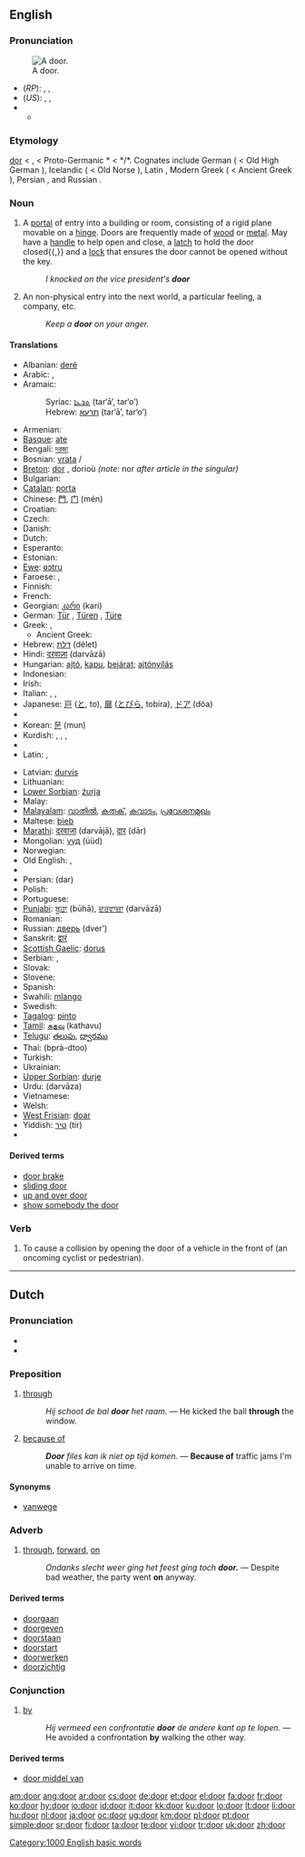 {{wikipedia|Door (disambiguation)}}
==English==

{{rank|myself|morning|money|275|door|round|kind|form}}

===Pronunciation===
[[Image:Doorway La Ronce National Trust for Jersey.jpg|thumb|right|A door.]]
* (''RP''): {{enPR|dô}}, {{IPA|/dɔː/}}, {{SAMPA|/dO:/}}
* (''US''): {{enPR|dôr}}, {{IPA|/dɔːɹ/, /doʊɹ/}}, {{SAMPA|/dO:r/}}
* {{audio|en-us-door.ogg|Audio (US)}}
** {{IPAchar|[[rhymes:English:-ɔː(r)|Rhymes: -ɔː(r)]]}}

===Etymology===
{{ME.}} [[dor]] < {{OE.}} {{term|duru||door}}, {{term|dor||gate}} < Proto-Germanic *{{term||dur-}} < {{PIE.}} *{{term||dhwer-}}/*{{term||dhwor-|doorway, door, gate}}. Cognates include German {{term|Tür}} ( < Old High German {{term|turi}}), Icelandic {{term|dyr|lang=is}} ( < Old Norse {{term|dyrr|lang=non}}), Latin {{term|foris}}, Modern Greek {{term|sc=Grek|θύρα|tr=thýra}} ( < Ancient Greek {{term|sc=polytonic|θύρα|tr=thúra}}), Persian {{term|sc=fa-Arab|در|tr=dar}}, and Russian {{term|sc=Cyrl|дверь|tr=dver’}}.

===Noun===
{{wikipedia}}
{{en-noun}}

# A [[portal]] of entry into a building or room, consisting of a rigid plane movable on a [[hinge]]. Doors are frequently made of [[wood]] or [[metal]]. May have a [[handle]] to help open and close, a [[latch]] to hold the door closed{{,}} and a [[lock]] that ensures the door cannot be opened without the key.
#: ''I knocked on the vice president's '''door'''''
# An non-physical entry into the next world, a particular feeling, a company, etc.
#: ''Keep a '''door''' on your anger.''

====Translations====
{{trans-top|portal of entry into a building or room}}
* Albanian: [[derë]]
* Arabic: {{Arab|[[باب|بَابٌ]]}} {{IPAchar|(bāb)}} {{m}}, {{Arab|[[باب|أبْوَاب]]}} {{IPAchar|(’abwāb)}} {{p}}
* Aramaic:
*: Syriac: [[ܬܪܥܐ]] (tar‘ā’, tar‘o’) {{m}}
*: Hebrew: [[תרעא]] (tar‘ā’, tar‘o’) {{m}}
* Armenian: {{t+|hy|դուռ|sc=Hayeren|xs=Armenian}}
* [[Basque]]: [[ate]]
* Bengali: [[দরজা]]
* Bosnian: [[vrata]] {{f|s}}/{{p}}
* [[Breton]]: [[dor]] {{f}}, dorioù {{p}} ''(note:'' nor ''after article in the singular)''
* Bulgarian: {{t+|bg|врата|n|p|tr=vrata|sc=Cyrl}}
* [[Catalan]]: [[porta]] {{f}}
* Chinese: [[門]], [[门]] (mén)
* Croatian: {{t-|hr|vrata|n|p}}
* Czech: {{t-|cs|dveře|f|p}}
* Danish: {{t-|da|dør}}
* Dutch: {{t+|nl|deur|f}}
* Esperanto: {{t+|eo|pordo|xs=Esperanto}}
* Estonian: {{t+|et|uks}}
* [[Ewe]]: [[ʋɔtru]] {{n}}
* Faroese: {{t-|fo|dyr|xs=Faroese}}, {{t-|fo|hurð|xs=Faroese}}
* Finnish: {{t+|fi|ovi}}
* French: {{t+|fr|porte|f}}
* Georgian: [[კარი]] (kari)
* German: [[Tür]] {{f}}, [[Türen]] {{p}}, [[Türe]] {{f}}
* Greek: {{t+|el|πόρτα|f|tr=pórta|sc=Grek}}, {{t+|el|θύρα|f|tr=thýra|sc=Grek}}
** Ancient Greek: {{t+|el|θύρα|f|tr=thýra|sc=Grek}}
* Hebrew: [[דלת]] (délet) {{f}}
* Hindi: [[दरवाज़ा]] (darvāzā) {{m}}
* Hungarian: [[ajtó]], [[kapu]], [[bejárat]]; [[ajtónyílás]]
* Indonesian: {{t-|id|pintu|xs=Indonesian}}
* Irish: {{t-|ga|doras|m|xs=Irish}}
* Italian: {{t+|it|porta|f}}, {{t-|it|portiera|f}}, {{t+|it|sportello|m}}
* Japanese: [[戸]] ([[と]], to), [[扉]] ([[とびら]], tobira), [[ドア]] (dóa)
* {{trreq|Kannada}}
* Korean: [[문]] (mun)
* Kurdish: {{t+|ku|derî|m}}, {{t+|ku|dergeh|m}}, {{t+|ku|ده‌رگا|sc=KUchar}}, {{t+|ku|قاپی|sc=KUchar}}
* {{trreq|Lao}}
* Latin: {{t-|la|ostium|n}}, {{t+|la|ianua|f}}
{{trans-mid}}
* Latvian: [[durvis]] {{m}}
* Lithuanian: {{t-|lt|durys|xs=Lithuanian}}
* [[Lower Sorbian]]: [[źurja]] {{p}}
* Malay: {{t+|ms|pintu|xs=Malay}}
* [[Malayalam]]: [[വാതില്‍]], [[കതക്]], [[കവാടം]], [[പ്രവേശനമുഖം]]
* Maltese: [[bieb]] {{m}}
* [[Marathi]]: [[दरवाजा]] (darvājā), [[दार]] (dār)
* Mongolian: [[үүд]] (üüd)
* Norwegian: {{t-|no|dør|m}}
* Old English: {{t+|ang|duru|xs=Old English}}, {{t-|ang|dor|xs=Old English}}
* {{trreq|Oriya}}
* Persian: {{fa-Arab|[[در]]}} (dar)
* Polish: {{t+|pl|drzwi|n|p}}
* Portuguese: {{t+|pt|porta|f}}
* [[Punjabi]]: [[ਬੂਹਾ]] (būhā), [[ਦਰਵਾਜ਼ਾ]] (darvāzā)
* Romanian: {{t+|ro|uşă|f}}
* Russian: [[дверь]] (dver’) {{f}}
* Sanskrit: [[द्वारं]]
* [[Scottish Gaelic]]: [[dorus]] {{m}}
* Serbian: {{t-|sr|врата|f|sc=Cyrl}}, {{t-|sr|vrata|f}}
* Slovak: {{t-|sk|dvere|f|p}}
* Slovene: {{t+|sl|vrata|n|p}}
* Spanish: {{t+|es|puerta|f}}
* Swahili: [[mlango]]
* Swedish: {{t+|sv|dörr|c}}
* [[Tagalog]]: [[pinto]]
* [[Tamil]]: [[கதவு]] (kathavu)
* [[Telugu]]: [[తలుపు]], [[ద్వారము]]
* Thai: {{Thai|[[ประตู]]}} (bprà-dtoo)
* Turkish: {{t+|tr|kapı}}
* Ukrainian: {{t+|uk|двері|f|p|tr=dveri|sc=Cyrl|xs=Ukrainian}}
* [[Upper Sorbian]]: [[durje]] {{p}}
* Urdu: {{ur-Arab|[[دروازہ]]}} (darvāza) {{m}}
* Vietnamese: {{t+|vi|cửa|xs=Vietnamese}}
* Welsh: {{t-|cy|drws|xs=Welsh}}
* [[West Frisian]]: [[doar]]
* Yiddish: [[טיר]] (tir) {{f}}
* {{trreq|Zulu}}
{{trans-bottom}}

====Derived terms====
* [[door brake]]
* [[sliding door]]
* [[up and over door]]
* [[show somebody the door]]

===Verb===
{{en-verb}}

# {{transitive|cycling}} To cause a collision by opening the door of a vehicle in the front of (an oncoming cyclist or pedestrian).

[[Category:1000 English basic words]]

----

==Dutch==

===Pronunciation===
* {{audio|Nl-door.ogg|audio}}
* {{IPA|lang=nl|[dʊːr]}}

===Preposition===
{{infl|nl|preposition}}

# [[through]]
#: ''Hij schoot de bal '''door''' het raam.'' &mdash; He kicked the ball '''through''' the window.
# [[because of]]
#: '''''Door''' files kan ik niet op tijd komen.'' &mdash; '''Because of''' traffic jams I'm unable to arrive on time.

====Synonyms====
* {{sense|because of}} [[vanwege]]

===Adverb===
{{infl|nl|adverb}}

# [[through]], [[forward]], [[on]]
#: ''Ondanks slecht weer ging het feest ging toch '''door.''''' &mdash; Despite bad weather, the party went '''on''' anyway.

====Derived terms====
* [[doorgaan]]
* [[doorgeven]]
* [[doorstaan]]
* [[doorstart]]
* [[doorwerken]]
* [[doorzichtig]]

===Conjunction===
{{infl|nl|conjunction}}

# [[by]]
#: ''Hij vermeed een confrontatie '''door''' de andere kant op te lopen.'' &mdash; He avoided a confrontation '''by''' walking the other way.

====Derived terms====
* [[door middel van]]

[[am:door]]
[[ang:door]]
[[ar:door]]
[[cs:door]]
[[de:door]]
[[et:door]]
[[el:door]]
[[fa:door]]
[[fr:door]]
[[ko:door]]
[[hy:door]]
[[io:door]]
[[id:door]]
[[it:door]]
[[kk:door]]
[[ku:door]]
[[lo:door]]
[[lt:door]]
[[li:door]]
[[hu:door]]
[[nl:door]]
[[ja:door]]
[[oc:door]]
[[ug:door]]
[[km:door]]
[[pl:door]]
[[pt:door]]
[[simple:door]]
[[sr:door]]
[[fi:door]]
[[ta:door]]
[[te:door]]
[[vi:door]]
[[tr:door]]
[[uk:door]]
[[zh:door]]